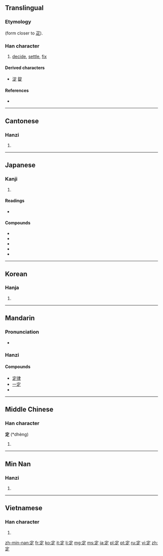 ==Translingual==
{{stroke order|strokes=8}}
{{stroke order|type=animate}}
===Etymology===
{{Han compound|宀|正|ls=ic}} (form closer to [[疋]]).

===Han character===
{{Han char|rn=40|rad=宀|as=05|sn=8|four=3080<sub>1</sub>|canj=十一卜人 (JMYO)|ids=⿱[[宀]]⿱[[一]][[龰]]}}

# [[decide]], [[settle]], [[fix]]

====Derived characters====
* [[淀]] [[錠]]

====References====
* {{Han ref|kx=0283.180|dkj=07109|dj=0559.020|hdz=20918.020|uh=5B9A|ud=23450|bh=A977|bd=43383}}

----

==Cantonese==

===Hanzi===
{{yue-hanzi|jyut=|y=ding6}}

# {{defn|lang=yue|sort=宀05}}

----

==Japanese==

===Kanji===
{{ja-kanji|grade=3|rs=宀05}}

# {{defn|lang=ja|sort=宀05}}

====Readings====
* {{ja-readings|on=[[てい]] (tei), [[じょう]] (jō)|kun=[[さだめる]] (sadameru), [[さだまる]] (sadamaru), [[さだめ]] (sadame)}}

====Compounds====
* {{term|定冠詞|tr=[[ていかんし]], [[teikanshi]]|lang=ja}}
* {{term|設定||setup, creation, settings|tr=[[せってい]], [[settei]]|lang=ja}}
* {{term|勘定||bill, check|tr=[[かんじょう]], [[kanjō]]|lang=ja}}
* {{term|予定||schedule|tr=[[よてい]], [[yotei]]|lang=ja}}
* {{term|定義||definition|tr=[[てい]],  [[teigi]]|lang=ja}}

----

==Korean==

===Hanja===
{{ko-hanja|hangeul=정|rv=jeong|mr=chŏng}}

# {{defn|lang=ko|sort=宀05}}

----

==Mandarin==

===Pronunciation===
* {{audio|Zh-dìng.ogg|Audio}}

===Hanzi===
{{cmn-hanzi|pin=[[dìng]] ([[ding4]])|wg=ting<sup>4</sup>}}

====Compounds====
* [[定律]]
* [[一定]]
* {{defn|lang=cmn|sort=宀05}}

----

==Middle Chinese==

===Han character===
'''定''' (*dhèng)<!--asterisk indicates that this is a reconstructed pronunciation-->

# {{defn|lang=zhx-mid|sort=宀05}}

----

==Min Nan==

===Hanzi===
{{nan-hanzi|poj=tēng, tiāⁿ}}

# {{defn|lang=nan}}

----

==Vietnamese==

===Han character===
{{vi-hantu|[[định]]|rs=宀05}}

# {{defn|lang=vi|sort=宀05}}

[[zh-min-nan:定]]
[[fr:定]]
[[ko:定]]
[[it:定]]
[[li:定]]
[[mg:定]]
[[ms:定]]
[[ja:定]]
[[pl:定]]
[[pt:定]]
[[ru:定]]
[[vi:定]]
[[zh:定]]